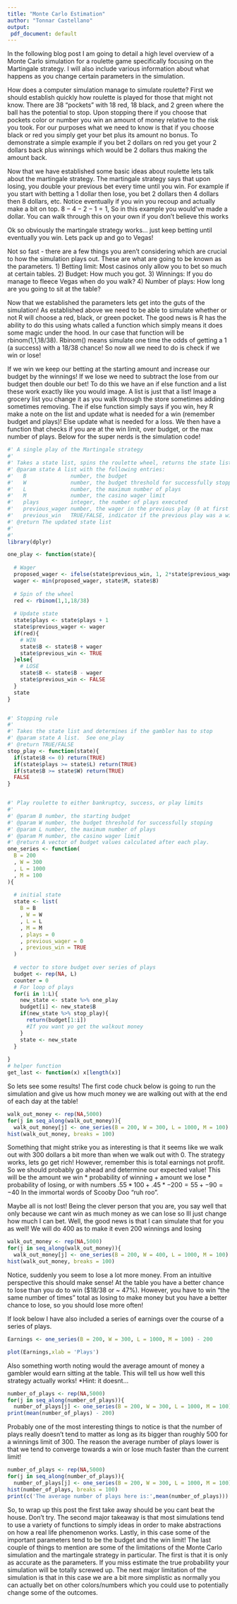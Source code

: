 ```yaml
---
title: "Monte Carlo Estimation"
author: "Tonnar Castellano"
output:
 pdf_document: default
---
```


 

 
 In the following blog post I am going to detail a high level overview of a Monte Carlo simulation for a roulette game specifically focusing on the Martingale strategy. I will also include various information about what happens as you change certain parameters in the simulation.

  How does a computer simulation manage to simulate roulette? First we should establish quickly how roulette is played for those that might not know. There are 38 "pockets" with 18 red, 18 black, and 2 green where the ball has the potential to stop. Upon stopping there if you choose that pockets color or number you win an amount of money relative to the risk you took. For our purposes what we need to know is that if you choose black or red you simply get your bet plus its amount no bonus. To demonstrate a simple example if you bet 2 dollars on red you get your 2 dollars back plus winnings which would be 2 dollars thus making the amount back.

  Now that we have established some basic ideas about roulette lets talk about the martingale strategy.
The martingale strategy says that upon losing, you double your previous bet every time until you win. For example if you start with betting a 1 dollar then lose, you bet 2 dollars then 4 dollars then 8 dollars, etc. Notice eventually if you win you recoup and actually make a bit on top.
$8 - 4 - 2 -1 = 1$, So in this example you would've made a dollar. You can walk through this on your own if you don't believe this works

Ok so obviously the martingale strategy works... just keep betting until eventually you win. Lets pack up and go to Vegas! 

Not so fast - there are a few things you aren't considering which are crucial to how the simulation plays out. These are what are going to be known as the parameters. 
1) Betting limit: Most casinos only allow you to bet so much at certain tables.
2) Budget: How much you got.
3) Winnings: If you do manage to fleece Vegas when do you walk? 
4) Number of plays: How long are you going to sit at the table? 

  Now that we established the parameters lets get into the guts of the simulation! As established above we need to be able to simulate whether or not R will choose a red, black, or green pocket. The good news is R has the ability to do this using whats called a function which simply means it does some magic under the hood. In our case that function will be rbinom(1,1,18/38). Rbinom() means simulate one time the odds of getting a 1 (a success) with a 18/38 chance! So now all we need to do is check if we win or lose!

  If we win we keep our betting at the starting amount and increase our budget by the winnings! If we lose we need to subtract the lose from our budget then double our bet! To do this we have an if else function and a list these work exactly like you would image. A list is just that a list! Image a grocery list you change it as you walk through the store sometimes adding sometimes removing. The if else function simply says if you win, hey R make a note on the list and update what is needed for a win (remember budget and plays)! Else update what is needed for a loss. We then have a function that checks if you are at the win limit, over budget, or the max number of plays. Below for the super nerds is the simulation code!
```r
#' A single play of the Martingale strategy
#'
#' Takes a state list, spins the roulette wheel, returns the state list with updated values (for example, budget, plays, etc)
#' @param state A list with the following entries: 
#'   B              number, the budget
#'   W              number, the budget threshold for successfully stopping
#'   L              number, the maximum number of plays 
#'   M              number, the casino wager limit
#'   plays          integer, the number of plays executed
#'   previous_wager number, the wager in the previous play (0 at first play)
#'   previous_win   TRUE/FALSE, indicator if the previous play was a win (TRUE at first play)
#' @return The updated state list
#' 
#' 
library(dplyr)

one_play <- function(state){
  
  # Wager
  proposed_wager <- ifelse(state$previous_win, 1, 2*state$previous_wager)
  wager <- min(proposed_wager, state$M, state$B)
  
  # Spin of the wheel
  red <- rbinom(1,1,18/38)
  
  # Update state
  state$plays <- state$plays + 1
  state$previous_wager <- wager
  if(red){
    # WIN
    state$B <- state$B + wager
    state$previous_win <- TRUE
  }else{
    # LOSE
    state$B <- state$B - wager
    state$previous_win <- FALSE
  }
  state
}


#' Stopping rule
#'
#' Takes the state list and determines if the gambler has to stop
#' @param state A list.  See one_play
#' @return TRUE/FALSE
stop_play <- function(state){
  if(state$B <= 0) return(TRUE)
  if(state$plays >= state$L) return(TRUE)
  if(state$B >= state$W) return(TRUE)
  FALSE
}


#' Play roulette to either bankruptcy, success, or play limits
#'
#' @param B number, the starting budget
#' @param W number, the budget threshold for successfully stoping
#' @param L number, the maximum number of plays 
#' @param M number, the casino wager limit
#' @return A vector of budget values calculated after each play.
one_series <- function(
  B = 200
  , W = 300
  , L = 1000
  , M = 100
){
  
  # initial state
  state <- list(
    B = B
    , W = W
    , L = L
    , M = M
    , plays = 0
    , previous_wager = 0
    , previous_win = TRUE
  )
  
  # vector to store budget over series of plays
  budget <- rep(NA, L)
  counter = 0
  # For loop of plays
  for(i in 1:L){
    new_state <- state %>% one_play
    budget[i] <- new_state$B
    if(new_state %>% stop_play){
      return(budget[1:i]) 
      #If you want yo get the walkout money
    }
    state <- new_state
  }
    
}
# helper function
get_last <- function(x) x[length(x)] 
```

So lets see some results!
The first code chuck below is going to run the simulation and give us how much money we are walking out with at the end of each day at the table!
```r
walk_out_money <- rep(NA,5000)
for(j in seq_along(walk_out_money)){
  walk_out_money[j] <- one_series(B = 200, W = 300, L = 1000, M = 100) %>% get_last}
hist(walk_out_money, breaks = 100)
```
  
  Something that might strike you as interesting is that it seems like we walk out with 300 dollars a bit more than when we walk out with 0. The strategy works, lets go get rich! However, remember this is total earnings not profit. So we should probably go ahead and determine our expected value! This will be the amount we win * probability of winning + amount we lose * probability of losing, or with numbers $.55 * 100 + .45 * -200 = 55 + -90 = -40$ In the immortal words of Scooby Doo "ruh roo". 
  
  Maybe all is not lost! Being the clever person that you are, you say well that only because we cant win as much money as we can lose so Ill just change how much I can bet. Well, the good news is that I can simulate that for you as well! We will do 400 as to make it even 200 winnings and losing
```r
walk_out_money <- rep(NA,5000)
for(j in seq_along(walk_out_money)){
  walk_out_money[j] <- one_series(B = 200, W = 400, L = 1000, M = 100) %>% get_last}
hist(walk_out_money, breaks = 100)
```
Notice, suddenly you seem to lose a lot more money. From an intuitive perspective this should make sense! At the table you have a better chance to lose than you do to win ($18/38 or ~ 47%). However, you have to win "the same number of times" total as losing to make money but you have a better chance to lose, so you should lose more often! 

If look below I have also included a series of earnings over the course of a series of plays.
```r
Earnings <- one_series(B = 200, W = 300, L = 1000, M = 100) - 200

plot(Earnings,xlab = 'Plays')
```
Also something worth noting would the average amount of money a gambler would earn sitting at the table. This will tell us how well this strategy actually works! *Hint: it doesnt...
```r
number_of_plays <- rep(NA,5000)
for(j in seq_along(number_of_plays)){
  number_of_plays[j] <- one_series(B = 200, W = 300, L = 1000, M = 100) %>% get_last}
print(mean(number_of_plays) - 200)
```



Probably one of the most interesting things to notice is that the number of plays really doesn't tend to matter as long as its bigger than roughly 500 for a winnings limit of 300. The reason the average number of plays lower is that we tend to converge towards a win or lose much faster than the current limit!

```r
number_of_plays <- rep(NA,5000)
for(j in seq_along(number_of_plays)){
  number_of_plays[j] <- one_series(B = 200, W = 300, L = 1000, M = 100) %>% length()}
hist(number_of_plays, breaks = 100)
print(c('The average number of plays here is:',mean(number_of_plays)))
```

So, to wrap up this post the first take away should be you cant beat the house. Don't try. The second major takeaway is that most simulations tend to use a variety of functions to simply ideas in order to make abstractions on how a real life phenomenon works. Lastly, in this case some of the important parameters tend to be the budget and the win limit! The last couple of things to mention are some of the limitations of the Monte Carlo simulation and the martingale strategy in particular. The first is that it is only as accurate as the parameters. If you miss estimate the true probability your simulation will be totally screwed up. The next major limitation of the simulation is that in this case we are a bit more simplistic as normally you can actually bet on other colors/numbers which you could use to potentially change some of the outcomes. 
